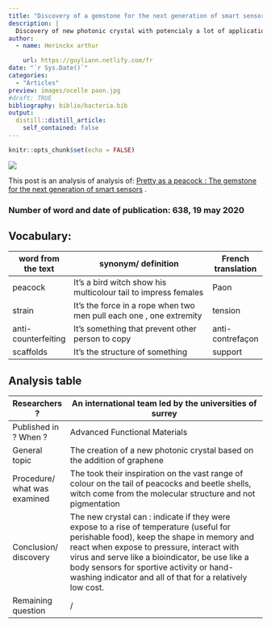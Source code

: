 ```yaml
---
title: "Discovery of a gemstone for the next generation of smart sensors"
description: |
  Discovery of new photonic crystal with potencialy a lot of applications in our current life.
author:
  - name: Herinckx arthur

    url: https://guyliann.netlify.com/fr
date: "`r Sys.Date()`"
categories:
  - "Articles"
preview: images/ocelle paon.jpg
#draft: TRUE
bibliography: biblio/bacteria.bib
output:
  distill::distill_article:
    self_contained: false
---
```


```r
knitr::opts_chunk$set(echo = FALSE)
```


![](images/graphene.jpg)

This post is an analysis of analysis of: [Pretty as a peacock : The gemstone for the next generation of smart sensors](https://www.surrey.ac.uk/news/pretty-peacock-gemstone-next-generation-smart-sensors) . 

### Number of word and date of publication: 638, 19 may 2020

## Vocabulary: 
| word from the text   | synonym/ definition                                                  | French translation |
| -------------------- | -------------------------------------------------------------------- | ------------------ |
| peacock              | It’s a bird witch show his multicolour tail to impress females       | Paon               |
| strain               | It’s the force in a rope when two men pull each one , one extremity  | tension            |
| anti-counterfeiting  | It’s something that prevent other person to copy                     | anti-contrefaçon   |
| scaffolds            | It’s the structure of something                                      | support            |

## Analysis table

| Researchers ?                | An international team led by the universities of surrey                                                                                                                                                                                                                                                                                        |
| ---------------------------- | ---------------------------------------------------------------------------------------------------------------------------------------------------------------------------------------------------------------------------------------------------------------------------------------------------------------------------------------------- |
| Published in ? When ?        | Advanced Functional Materials                                                                                                                                                                                                                                                                                                                  |
| General topic                | The creation of a new photonic crystal based on the addition of graphene                                                                                                                                                                                                                                                                       |
| Procedure/ what was examined | The took their inspiration on the vast range of colour on the tail of peacocks and beetle shells, witch come from the molecular structure and not pigmentation                                                                                                                                                                                 |
| Conclusion/ discovery        | The new crystal can : indicate if they were expose to a rise of temperature (useful for perishable food), keep the shape in memory and react when expose to pressure, interact with virus and serve like a bioindicator, be use like a body sensors for sportive activity or hand-washing indicator and all of that for a relatively low cost. |
| Remaining question           | /                                                                                                                                                                                                                                                                                                                                              |

